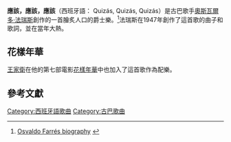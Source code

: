 {{expand|time=2015-09-28T02:55:13+00:00}}
{{refimprove|time=2015-09-28T02:55:13+00:00}}
'''應該，應該，應該'''（西班牙語： Quizás, Quizás, Quizás）是古巴歌手[[奧斯瓦爾多·法瑞斯|奧斯瓦爾多·法瑞斯]]創作的一首膾炙人口的爵士樂。<ref name="Peermusic">[http://latino.peermusic.com/artistpage2/415.html Osvaldo Farrés biography] {{webarchive|url=https://web.archive.org/web/20040322234947/http://latino.peermusic.com/artistpage2/415.html |date=2004-03-22 }}</ref>法瑞斯在1947年創作了這首歌的曲子和歌詞，並在當年大熱。

==花樣年華==
[[王家衛|王家衛]]在他的第七部電影[[花樣年華|花樣年華]]中也加入了這首歌作為配樂。

==參考文獻==
{{Reflist}}

{{詹妮弗·洛佩兹歌曲}}
[[Category:西班牙語歌曲|Category:西班牙語歌曲]]
[[Category:古巴歌曲|Category:古巴歌曲]]